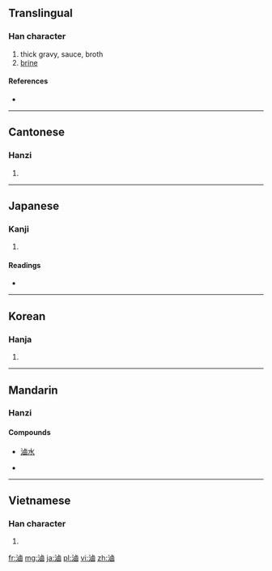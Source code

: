 {{also|卤|鹵}}
==Translingual==

===Han character===
{{Han char|rn=85|rad=水|as=11|sn=14|four=3116<sub>0</sub>|canj=水卜田戈 (EYWI)}}

# thick gravy, sauce, broth
# [[brine]]

====References====
* {{Han ref|kx=0644.070|dkj=18088|dj=1051.190|hdz=31721.020|uh=6EF7|ud=28407|bh=BAB1|bd=47793}}

----

==Cantonese==

===Hanzi===
{{yue-hanzi|jyut=|y=lou5|sim=卤}}

# {{defn|lang=yue|sort=水11}}

----

==Japanese==

===Kanji===
{{ja-kanji|grade=|rs=水11}}

# {{defn|lang=ja|sort=水11}}

====Readings====
* {{ja-readings|on=[[ろ]] (ro)|kun=[[しおち]] (shiochi), [[しおつき]] (shiotsuki)}}

----

==Korean==

===Hanja===
{{ko-hanja|hangeul=로>노|eumhun=|rv=ro>no|mr=ro>no|y=lo>no}}

# {{defn|lang=ko|sort=水11}}

----

==Mandarin==

===Hanzi===
{{cmn-hanzi|sim=卤|pin=[[lǔ]] ([[lu3]])|wg=lu<sup>3</sup>}}

====Compounds====
* [[滷水]]

* {{defn|lang=cmn|sort=水11}}

----

==Vietnamese==

===Han character===
{{vi-hantu|[[lỗ]]|rs=水11}}

# {{defn|lang=vi|sort=水11}}

[[fr:滷]]
[[mg:滷]]
[[ja:滷]]
[[pl:滷]]
[[vi:滷]]
[[zh:滷]]